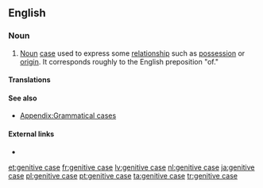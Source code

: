 ==English==
{{wikipedia}}

===Noun===
{{examples-right|examples={{term||John's milk}} — {{term||John's}} is in the genitive (and in the [[possessive case|possessive]]) case.<p>{{term||glass of milk}} — {{term||milk}} is in the genitive (but not the possessive) case.}}
{{en-noun|head=[[genitive]] [[case]]}}

# {{context|grammar|lang=en}} [[noun|Noun]] [[case]] used to express some [[relationship]] such as [[possession]] or [[origin]]. It corresponds roughly to the English preposition "of."

====Translations====
{{trans-see|genitive}}

====See also====
* [[Appendix:Grammatical cases]]

====External links====
* {{projectlink|wikipedia}}

[[et:genitive case]]
[[fr:genitive case]]
[[lv:genitive case]]
[[nl:genitive case]]
[[ja:genitive case]]
[[pl:genitive case]]
[[pt:genitive case]]
[[ta:genitive case]]
[[tr:genitive case]]